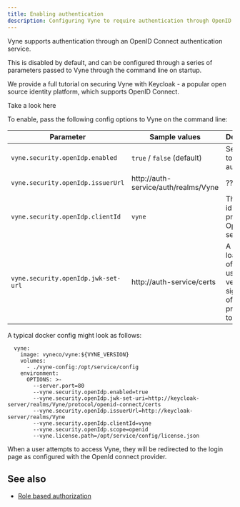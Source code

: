 ```yaml
---
title: Enabling authentication
description: Configuring Vyne to require authentication through OpenID Connect
---
```



Vyne supports authentication through an OpenID Connect authentication service.

This is disabled by default, and can be configured through a series of parameters passed to Vyne through the command line on startup.

<Callout type="hint" title="Quick tip">

   We provide a full tutorial on securing Vyne with Keycloak - a popular
   open source identity platform, which supports OpenID Connect.

   Take a look here

</Callout>

To enable, pass the following config options to Vyne on the command line:

| Parameter                           | Sample values                        | Description                                                                  |
|-------------------------------------|--------------------------------------|------------------------------------------------------------------------------|
| `vyne.security.openIdp.enabled`     | `true` / `false` (default)           | Set to `true` to enable auth                                                 |
| `vyne.security.openIdp.issuerUrl`   | http://auth-service/auth/realms/Vyne | ???                                                                          |
| `vyne.security.openIdp.clientId`    | `vyne`                               | The client id to present to OpenID server                                    |
| `vyne.security.openIdp.jwk-set-url` | http://auth-service/certs            | A url to load the set of JWK's used to verify signatures of presented tokens |

A typical docker config might look as follows:

```
  vyne:
    image: vyneco/vyne:${VYNE_VERSION}
    volumes:
      - ./vyne-config:/opt/service/config
    environment:
      OPTIONS: >-
        --server.port=80
        --vyne.security.openIdp.enabled=true
        --vyne.security.openIdp.jwk-set-uri=http://keycloak-server/realms/Vyne/protocol/openid-connect/certs
        --vyne.security.openIdp.issuerUrl=http://keycloak-server/realms/Vyne
        --vyne.security.openIdp.clientId=vyne
        --vyne.security.openIdp.scope=openid
        --vyne.license.path=/opt/service/config/license.json
```

When a user attempts to access Vyne, they will be redirected to the login page as configured with the OpenId connect provider.

## See also

 * [Role based authorization](./authorization)
